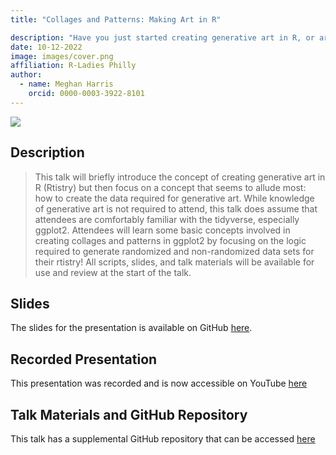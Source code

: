 ```yaml
---
title: "Collages and Patterns: Making Art in R"

description: "Have you just started creating generative art in R, or are you interested in starting? Have you tried to start the process but couldn’t wrap your head around how to do it? If so, “Collages and Patterns: Making art in R”, might be of interest!"
date: 10-12-2022
image: images/cover.png
affiliation: R-Ladies Philly
author:
  - name: Meghan Harris
    orcid: 0000-0003-3922-8101
---
```


[![](images/cover.png){fig-align="center"}](https://meghansaha.github.io/collages_and_patterns/)

## Description

> This talk will briefly introduce the concept of creating generative art in R (Rtistry) but then focus on a concept that seems to allude most: how to create the data required for generative art.
While knowledge of generative art is not required to attend, this talk does assume that attendees are comfortably familiar with the tidyverse, especially ggplot2. Attendees will learn some basic concepts involved in creating collages and patterns in ggplot2 by focusing on the logic required to generate randomized and non-randomized data sets for their rtistry! All scripts, slides, and talk materials will be available for use and review at the start of the talk.

## Slides

The slides for the presentation is available on GitHub [here](https://meghansaha.github.io/collages_and_patterns/).

## Recorded Presentation

This presentation was recorded and is now accessible on YouTube [here](https://www.youtube.com/watch?v=hc7VaKRcrcY)

## Talk Materials and GitHub Repository 
This talk has a supplemental GitHub repository that can be accessed [here](https://github.com/Meghansaha/collages_and_patterns)